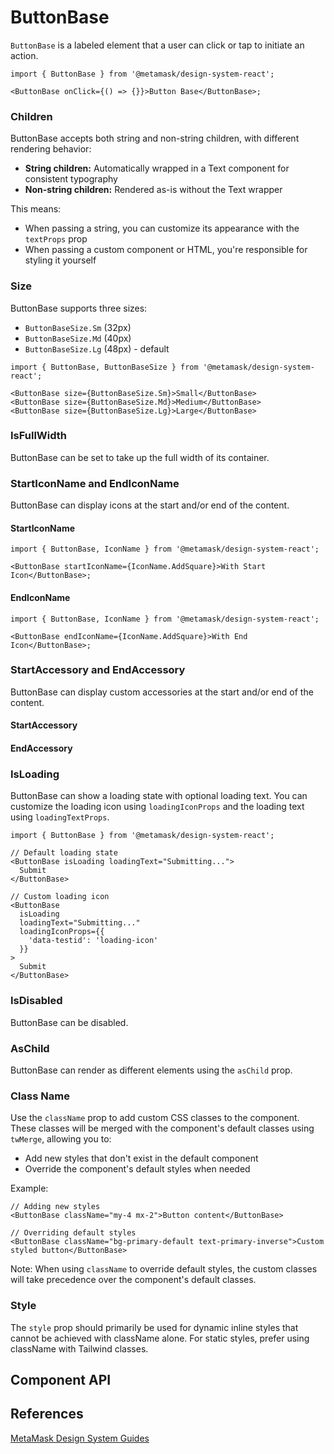 

# ButtonBase

`ButtonBase` is a labeled element that a user can click or tap to initiate an action.

```tsx
import { ButtonBase } from '@metamask/design-system-react';

<ButtonBase onClick={() => {}}>Button Base</ButtonBase>;
```

<Canvas of={ButtonBaseStories.Default} />

### Children

ButtonBase accepts both string and non-string children, with different rendering behavior:

- **String children:** Automatically wrapped in a Text component for consistent typography
- **Non-string children:** Rendered as-is without the Text wrapper

This means:

- When passing a string, you can customize its appearance with the `textProps` prop
- When passing a custom component or HTML, you're responsible for styling it yourself

<Canvas of={ButtonBaseStories.Children} />

### Size

ButtonBase supports three sizes:

- `ButtonBaseSize.Sm` (32px)
- `ButtonBaseSize.Md` (40px)
- `ButtonBaseSize.Lg` (48px) - default

<Canvas of={ButtonBaseStories.Size} />

```tsx
import { ButtonBase, ButtonBaseSize } from '@metamask/design-system-react';

<ButtonBase size={ButtonBaseSize.Sm}>Small</ButtonBase>
<ButtonBase size={ButtonBaseSize.Md}>Medium</ButtonBase>
<ButtonBase size={ButtonBaseSize.Lg}>Large</ButtonBase>
```

### IsFullWidth

ButtonBase can be set to take up the full width of its container.

<Canvas of={ButtonBaseStories.IsFullWidth} />

### StartIconName and EndIconName

ButtonBase can display icons at the start and/or end of the content.

#### StartIconName

<Canvas of={ButtonBaseStories.StartIconName} />

```tsx
import { ButtonBase, IconName } from '@metamask/design-system-react';

<ButtonBase startIconName={IconName.AddSquare}>With Start Icon</ButtonBase>;
```

#### EndIconName

<Canvas of={ButtonBaseStories.EndIconName} />

```tsx
import { ButtonBase, IconName } from '@metamask/design-system-react';

<ButtonBase endIconName={IconName.AddSquare}>With End Icon</ButtonBase>;
```

### StartAccessory and EndAccessory

ButtonBase can display custom accessories at the start and/or end of the content.

#### StartAccessory

<Canvas of={ButtonBaseStories.StartAccessory} />

#### EndAccessory

<Canvas of={ButtonBaseStories.EndAccessory} />

### IsLoading

ButtonBase can show a loading state with optional loading text. You can customize the loading icon using `loadingIconProps` and the loading text using `loadingTextProps`.

<Canvas of={ButtonBaseStories.IsLoading} />

```tsx
import { ButtonBase } from '@metamask/design-system-react';

// Default loading state
<ButtonBase isLoading loadingText="Submitting...">
  Submit
</ButtonBase>

// Custom loading icon
<ButtonBase
  isLoading
  loadingText="Submitting..."
  loadingIconProps={{
    'data-testid': 'loading-icon'
  }}
>
  Submit
</ButtonBase>
```

### IsDisabled

ButtonBase can be disabled.

<Canvas of={ButtonBaseStories.IsDisabled} />

### AsChild

ButtonBase can render as different elements using the `asChild` prop.

<Canvas of={ButtonBaseStories.AsChild} />

### Class Name

Use the `className` prop to add custom CSS classes to the component. These classes will be merged with the component's default classes using `twMerge`, allowing you to:

- Add new styles that don't exist in the default component
- Override the component's default styles when needed

Example:

```tsx
// Adding new styles
<ButtonBase className="my-4 mx-2">Button content</ButtonBase>

// Overriding default styles
<ButtonBase className="bg-primary-default text-primary-inverse">Custom styled button</ButtonBase>
```

Note: When using `className` to override default styles, the custom classes will take precedence over the component's default classes.

### Style

The `style` prop should primarily be used for dynamic inline styles that cannot be achieved with className alone. For static styles, prefer using className with Tailwind classes.

## Component API

<Controls of={ButtonBaseStories.Default} />

## References

[MetaMask Design System Guides](https://www.notion.so/MetaMask-Design-System-Guides-Design-f86ecc914d6b4eb6873a122b83c12940)
